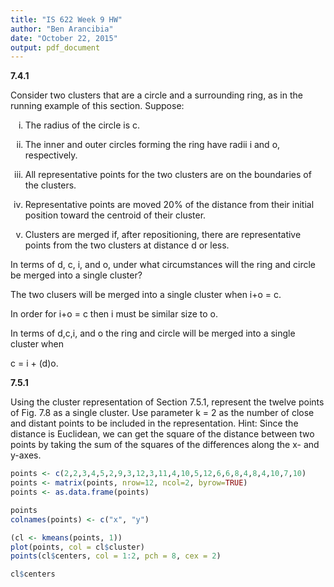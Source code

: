 ```yaml
---
title: "IS 622 Week 9 HW"
author: "Ben Arancibia"
date: "October 22, 2015"
output: pdf_document
---
```


__7.4.1__

Consider two clusters that are a circle and a surrounding ring, as in the running example of this section. 
Suppose:

i. The radius of the circle is c.

ii. The inner and outer circles forming the ring have radii i and o, respectively.

iii. All representative points for the two clusters are on the boundaries of the clusters.

iv. Representative points are moved 20% of the distance from their initial position toward the centroid of their cluster.

v. Clusters are merged if, after repositioning, there are representative points from the two clusters at distance d or less.

In terms of d, c, i, and o, under what circumstances will the ring and circle be merged into a single cluster?


The two clusers will be merged into a single cluster when i+o = c.

In order for i+o = c then i must be similar size to o.

In terms of d,c,i, and o the ring and circle will be merged into a single cluster when

c = i + (d)o.


__7.5.1__


Using the cluster representation of Section 7.5.1, represent the twelve points of Fig. 7.8 as a single cluster. Use parameter k = 2 as the number of close and distant points to be included in the representation. Hint: Since the distance is Euclidean, we can get the square of the distance between two points by taking the sum of the squares of the differences along the x- and y-axes.

```r
points <- c(2,2,3,4,5,2,9,3,12,3,11,4,10,5,12,6,6,8,4,8,4,10,7,10)
points <- matrix(points, nrow=12, ncol=2, byrow=TRUE)
points <- as.data.frame(points)

points
colnames(points) <- c("x", "y")

(cl <- kmeans(points, 1))
plot(points, col = cl$cluster)
points(cl$centers, col = 1:2, pch = 8, cex = 2)

cl$centers

```

